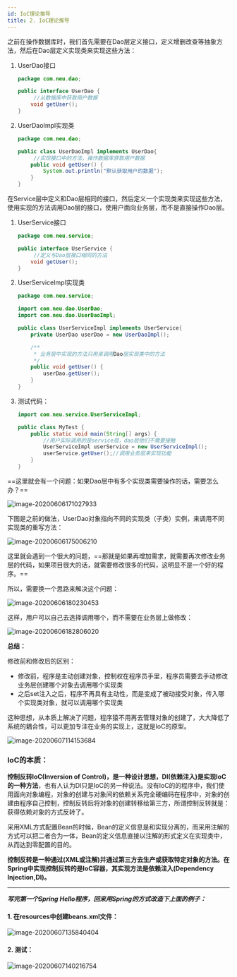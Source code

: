 ```yaml
---
id: IoC理论推导
title: 2. IoC理论推导
---
```


之前在操作数据库时，我们首先需要在Dao层定义接口，定义增删改查等抽象方法，然后在Dao层定义实现类来实现这些方法：

1. UserDao接口

   ```java
   package com.neu.dao;
   
   public interface UserDao {
   		//从数据库中获取用户数据
       void getUser();
   }
   ```

   

2. UserDaoImpl实现类

   ```java
   package com.neu.dao;
   
   public class UserDaoImpl implements UserDao{
     	//实现接口中的方法，操作数据库获取用户数据
       public void getUser() {
           System.out.println("默认获取用户的数据");
       }
   }
   ```

   

在Service层中定义和Dao层相同的接口，然后定义一个实现类来实现这些方法，使用实现的方法调用Dao层的接口，使用户面向业务层，而不是直接操作Dao层。

1. UserService接口

   ```java
   package com.neu.service;
   
   public interface UserService {
     	//定义与Dao层接口相同的方法
       void getUser();
   }
   ```

   

2. UserServiceImpl实现类

   ```java
   package com.neu.service;
   
   import com.neu.dao.UserDao;
   import com.neu.dao.UserDaoImpl;
   
   public class UserServiceImpl implements UserService{
       private UserDao userDao = new UserDaoImpl();
   
       /**
        * 业务层中实现的方法只用来调用Dao层实现类中的方法
        */
       public void getUser() {
           userDao.getUser();
       }
   }
   ```

3. 测试代码：

   ```java
   import com.neu.service.UserServiceImpl;
   
   public class MyTest {
       public static void main(String[] args) {
           //用户实际调用的是service层，dao层他们不需要接触
           UserServiceImpl userService = new UserServiceImpl();
           userService.getUser();//调用业务层来实现功能
       }
   }
   ```

==这里就会有一个问题：如果Dao层中有多个实现类需要操作的话，需要怎么办？==

![image-20200606171027933](https://upyun1.surcode.cn/imgs/20200606171027.png)

下图是之前的做法，UserDao对象指向不同的实现类（子类）实例，来调用不同实现类的重写方法：

![image-20200606175006210](https://upyun1.surcode.cn/imgs/20200606175006.png)

这里就会遇到一个很大的问题，==那就是如果再增加需求，就需要再次修改业务层的代码，如果项目很大的话，就需要修改很多的代码，这明显不是一个好的程序。==

所以，需要换一个思路来解决这个问题：

![image-20200606180230453](https://upyun1.surcode.cn/imgs/20200606180230.png)

这样，用户可以自己去选择调用哪个，而不需要在业务层上做修改：

![image-20200606182806020](https://upyun1.surcode.cn/imgs/20200606182806.png)



**总结：**

修改前和修改后的区别：

- 修改前，程序是主动创建对象，控制权在程序员手里，程序员需要去手动修改业务层创建哪个对象去调用哪个实现类
- 之后set注入之后，程序不再具有主动性，而是变成了被动接受对象，传入哪个实现类对象，就可以调用哪个实现类

这种思想，从本质上解决了问题，程序猿不用再去管理对象的创建了，大大降低了系统的耦合性，可以更加专注在业务的实现上，这就是IoC的原型。

![image-20200607114153684](https://upyun1.surcode.cn/imgs/20200607114153.png)



### IoC的本质：

**控制反转IoC(Inversion of Control)，是一种设计思想，DI(依赖注入)是实现IoC的一种方法**，也有人认为DI只是IoC的另一种说法。没有IoC的的程序中，我们使用面向对象编程，对象的创建与对象间的依赖关系完全硬编码在程序中，对象的创建由程序自己控制，控制反转后将对象的创建转移给第三方，所谓控制反转就是：获得依赖对象的方式反转了。



采用XML方式配置Bean的时候，Bean的定义信息是和实现分离的，而采用注解的方式可以把二者合为一体，Bean的定义信息直接以注解的形式定义在实现类中，从而达到零配置的目的。



**控制反转是一种通过(XML或注解)并通过第三方去生产或获取特定对象的方法。在Spring中实现控制反转的是IoC容器，其实现方法是依赖注入(Dependency Injection,DI)。**



---

***写完第一个Spring Hello程序，回来用Spring的方式改造下上面的例子：***

#### 1. 在resources中创建beans.xml文件：

![image-20200607135840404](https://upyun1.surcode.cn/imgs/20200607135840.png)



#### 2. 测试：

![image-20200607140216754](https://upyun1.surcode.cn/imgs/20200607140216.png)